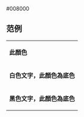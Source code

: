 <nowiki>#008000</nowiki><noinclude>

== 范例 ==
{|
|- style="color:{{ {{PAGENAME}} }}"
| '''此顏色'''
|- style="background:{{ {{PAGENAME}} }}; color:white"
| '''白色文字，此顏色為底色'''
|- style="background:{{ {{PAGENAME}} }}; color:black"
| '''黑色文字，此顏色為底色'''
|}


[[Category:斯里兰卡政党颜色模板|{{PAGENAME}}]]

</noinclude>